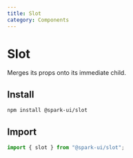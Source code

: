 ```yaml
---
title: Slot
category: Components
---
```



# Slot

Merges its props onto its immediate child.

<ComponentMenu slug="slot" />

## Install

```sh
npm install @spark-ui/slot
```

## Import

```js
import { slot } from "@spark-ui/slot";
```

